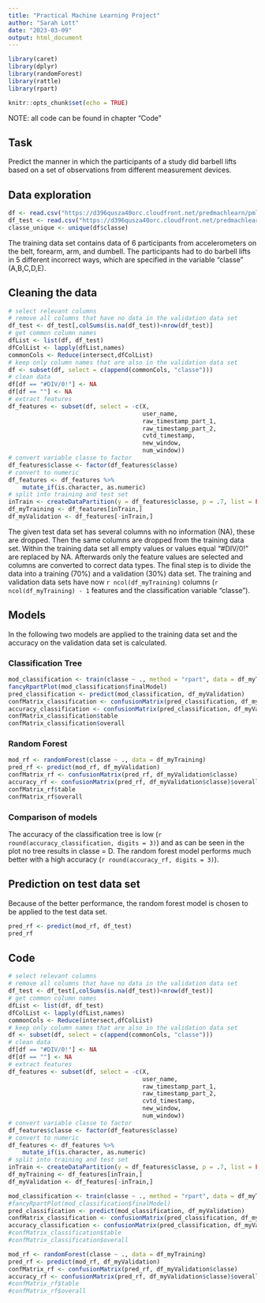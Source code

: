 ```yaml
---
title: "Practical Machine Learning Project"
author: "Sarah Lott"
date: "2023-03-09"
output: html_document
---
```


```r
library(caret)
library(dplyr)
library(randomForest)
library(rattle)
library(rpart)
```

```r
knitr::opts_chunk$set(echo = TRUE)
```

NOTE: all code can be found in chapter "Code"

## Task
Predict the manner in which the participants of a study did barbell lifts based on a set of observations from different measurement devices.

## Data exploration

```r
df <- read.csv("https://d396qusza40orc.cloudfront.net/predmachlearn/pml-training.csv")
df_test <- read.csv("https://d396qusza40orc.cloudfront.net/predmachlearn/pml-testing.csv")
classe_unique <- unique(df$classe)
```
The training data set contains data of 6 participants from accelerometers on the belt, forearm, arm, and dumbell. The participants had to do barbell lifts in 5 different incorrect ways, which are specified in the variable "classe" (A,B,C,D,E).

## Cleaning the data

```r
# select relevant columns
# remove all columns that have no data in the validation data set
df_test <- df_test[,colSums(is.na(df_test))<nrow(df_test)]
# get common column names
dfList <- list(df, df_test)
dfColList <- lapply(dfList,names)
commonCols <- Reduce(intersect,dfColList)
# keep only column names that are also in the validation data set
df <- subset(df, select = c(append(commonCols, "classe")))
# clean data
df[df == "#DIV/0!"] <- NA
df[df == ""] <- NA
# extract features
df_features <- subset(df, select = -c(X,
                                      user_name,
                                      raw_timestamp_part_1,
                                      raw_timestamp_part_2,
                                      cvtd_timestamp,
                                      new_window,
                                      num_window))
# convert variable classe to factor
df_features$classe <- factor(df_features$classe)
# convert to numeric
df_features <- df_features %>% 
    mutate_if(is.character, as.numeric)
# split into training and test set
inTrain <- createDataPartition(y = df_features$classe, p = .7, list = FALSE)
df_myTraining <- df_features[inTrain,]
df_myValidation <- df_features[-inTrain,]
```

The given test data set has several columns with no information (NA), these are dropped. Then the same columns are dropped from the training data set. Within the training data set all empty values or values equal "#DIV/0!" are replaced by NA. Afterwards only the feature values are selected and columns are converted to correct data types. The final step is to divide the data into a training (70%) and a validation (30%) data set.
The training and validation data sets have now `r ncol(df_myTraining)` columns (`r ncol(df_myTraining) - 1` features and the classification variable "classe"). 

## Models

In the following two models are applied to the training data set and the accuracy on the validation data set is calculated.

### Classification Tree
```r
mod_classification <- train(classe ~ ., method = "rpart", data = df_myTraining)
fancyRpartPlot(mod_classification$finalModel)
pred_classification <- predict(mod_classification, df_myValidation)
confMatrix_classification <- confusionMatrix(pred_classification, df_myValidation$classe)
accuracy_classification <- confusionMatrix(pred_classification, df_myValidation$classe)$overall["Accuracy"]
confMatrix_classification$table
confMatrix_classification$overall
```
### Random Forest

```r
mod_rf <- randomForest(classe ~ ., data = df_myTraining)
pred_rf <- predict(mod_rf, df_myValidation)
confMatrix_rf <- confusionMatrix(pred_rf, df_myValidation$classe)
accuracy_rf <- confusionMatrix(pred_rf, df_myValidation$classe)$overall["Accuracy"]
confMatrix_rf$table
confMatrix_rf$overall
```

### Comparison of models
The accuracy of the classification tree is low (`r round(accuracy_classification, digits = 3)`) and as can be seen in the plot no tree results in classe = D. The random forest model performs much better with a high accuracy (`r round(accuracy_rf, digits = 3)`).

## Prediction on test data set
Because of the better performance, the random forest model is chosen to be applied to the test data set.
```r
pred_rf <- predict(mod_rf, df_test)
pred_rf
```

## Code
```r
# select relevant columns
# remove all columns that have no data in the validation data set
df_test <- df_test[,colSums(is.na(df_test))<nrow(df_test)]
# get common column names
dfList <- list(df, df_test)
dfColList <- lapply(dfList,names)
commonCols <- Reduce(intersect,dfColList)
# keep only column names that are also in the validation data set
df <- subset(df, select = c(append(commonCols, "classe")))
# clean data
df[df == "#DIV/0!"] <- NA
df[df == ""] <- NA
# extract features
df_features <- subset(df, select = -c(X,
                                      user_name,
                                      raw_timestamp_part_1,
                                      raw_timestamp_part_2,
                                      cvtd_timestamp,
                                      new_window,
                                      num_window))
# convert variable classe to factor
df_features$classe <- factor(df_features$classe)
# convert to numeric
df_features <- df_features %>% 
    mutate_if(is.character, as.numeric)
# split into training and test set
inTrain <- createDataPartition(y = df_features$classe, p = .7, list = FALSE)
df_myTraining <- df_features[inTrain,]
df_myValidation <- df_features[-inTrain,]
```

```r
mod_classification <- train(classe ~ ., method = "rpart", data = df_myTraining)
#fancyRpartPlot(mod_classification$finalModel)
pred_classification <- predict(mod_classification, df_myValidation)
confMatrix_classification <- confusionMatrix(pred_classification, df_myValidation$classe)
accuracy_classification <- confusionMatrix(pred_classification, df_myValidation$classe)$overall["Accuracy"]
#confMatrix_classification$table
#confMatrix_classification$overall
```

```r
mod_rf <- randomForest(classe ~ ., data = df_myTraining)
pred_rf <- predict(mod_rf, df_myValidation)
confMatrix_rf <- confusionMatrix(pred_rf, df_myValidation$classe)
accuracy_rf <- confusionMatrix(pred_rf, df_myValidation$classe)$overall["Accuracy"]
#confMatrix_rf$table
#confMatrix_rf$overall
```